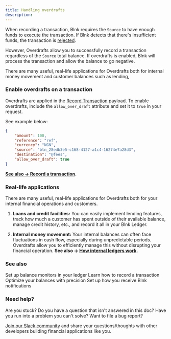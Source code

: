 ```yaml
---
title: Handling overdrafts
description:
---
```

When recording a transaction, Blnk requires the `Source` to have enough funds to execute the transaction. If Blnk detects that there's insufficient funds, the transaction is [rejected](/ledger/tutorial/record-a-transaction#transaction-statuses).

However, Overdrafts allow you to successfully record a transaction regardless of the `Source` total balance. If overdrafts is enabled, Blnk will process the transaction and allow the balance to go negative.

There are many useful, real-life applications for Overdrafts both for internal money movement and customer balances such as lending, 

### Enable overdrafts on a transaction

Overdrafts are applied in the [Record Transaction](/misc/record-transaction) payload. To enable overdrafts, include the `allow_over_draft` attribute and set it to `true` in your request.

See example below:

```json request
{
    "amount": 100,
    "reference": "ref",
    "currency": "NGN",
    "source": "bln_28edb3e5-c168-4127-a1c4-16274e7a28d3",
    "destination": "@fees",
    "allow_over_draft": true
}
```

**[See also → Record a transaction](/ledger/tutorial/record-a-transaction).**

### Real-life applications

There are many useful, real-life applications for Overdrafts both for your internal financial operations and customers.

1. **Loans and credit facilities:** You can easily implement lending features, track how much a customer has spent outside of their available balance, manage credit history, etc., and record it all in your Blnk Ledger.

2. **Internal money movement:** Your internal balances can often face fluctuations in cash flow, especially during unpredictable periods. Overdrafts allow you to efficiently manage this without disrupting your financial operation. **See also → [How internal ledgers work](/ledgers/guide/internal-ledgers).**

### See also

<CardGroup>
	<Card title="Balance monitoring" icon="book-open-cover" href="/ledger/tutorial/balance-monitoring">
		Set up balance monitors in your ledger
    </Card>
    <Card title="Record a transaction" icon="book-open-cover" href="/ledger/tutorial/record-a-transaction">
		Learn how to record a transaction
    </Card>
    <Card title="Set up your balance precision" icon="book-open-cover" href="/ledger/tutorial/precision">
        Optimize your balances with precision
    </Card>
    <Card title="Managing notifications" icon="book-open-cover" href="/ledger/guide/notifications">
	    Set up how you receive Blnk notifications
    </Card>
</CardGroup>

### Need help?

Are you stuck? Do you have a question that isn't answered in this doc? Have you run into a problem you can't solve? Want to file a bug report?

[Join our Slack community](https://join.slack.com/t/blnk-ledger/shared_invite/zt-2fwdivkvm-zHW4F8lwtVsbIaPg~dyx9w) and share your questions/thoughts with other developers building financial applications like you.